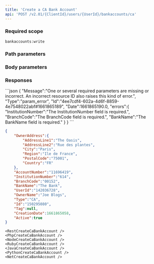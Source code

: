 ```yaml
---
title: 'Create a CA Bank Account'  
api: 'POST /v2.01/{ClientId}/users/{UserId}/bankaccounts/ca'  
---
```


  

### Required scope

`bankaccounts:write`

### Path parameters  

<UserId1 />  

### Body parameters  

<OwnerAddress />  

<AccountNumber />  

<InstitutionNumber />  

<BranchCode />  

<BankName />  

<OwnerName />  

<Tag4 />  

### Responses  

<Accordion title="200">  

<OwnerAddressResponse />  

<AccountNumberResponse />  

<InstitutionNumberResponse />  

<BranchCodeResponse />  

<BankName2Response />  

<UserId1Response />  

<OwnerNameResponse />  

<Type5Response />  

<IdResponse />  

<Tag4Response />  

<CreationDateResponse />  

<ActiveResponse /></Accordion>

<Accordion title="400 - Missing parameters">
```json
{
    "Message":"One or several required parameters are missing or incorrect. An incorrect resource ID also raises this kind of error.",
    "Type":"param_error",
    "Id":"4ee7cdf4-602a-4d6f-8859-4e7548022abf#1661865189",
    "Date":1661865190.0,
    "errors":{
        "InstitutionNumber":"The InstitutionNumber field is required.",
        "BranchCode":"The BranchCode field is required.",
        "BankName":"The BankName field is required."
    }
}  
 ```  
</Accordion>

<ResponseExample>  

```json 200  
{
    "OwnerAddress":{
        "AddressLine1":"The Oasis",
        "AddressLine2":"Rue des plantes",
        "City":"Paris",
        "Region":"Ile de France",
        "PostalCode":"75001",
        "Country":"FR"
    },
    "AccountNumber":"11696419",
    "InstitutionNumber":"614",
    "BranchCode":"00152",
    "BankName":"The Bank",
    "UserId":"142036728",
    "OwnerName":"Joe Blogs",
    "Type":"CA",
    "Id":"150295080",
    "Tag":null,
    "CreationDate":1661865058,
    "Active":true
}  
 ```  

</ResponseExample>  

<RequestExample>  
  
    <RestCreateCaBankAccount />
    <PhpCreateCaBankAccount />
    <NodeCreateCaBankAccount />
    <RubyCreateCaBankAccount />
    <JavaCreateCaBankAccount />
    <PythonCreateCaBankAccount />
    <NetCreateCaBankAccount />
</RequestExample>